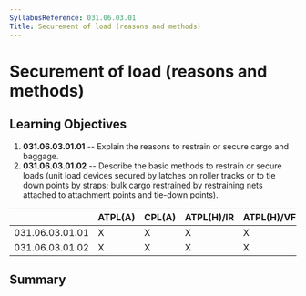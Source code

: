 ```yaml
---
SyllabusReference: 031.06.03.01
Title: Securement of load (reasons and methods)
---
```


# Securement of load (reasons and methods)

## Learning Objectives

1.  **031.06.03.01.01** -- Explain the reasons to restrain or secure cargo and
    baggage.
2.  **031.06.03.01.02** -- Describe the basic methods to restrain or secure
    loads (unit load devices secured by latches on roller tracks or to tie down
    points by straps; bulk cargo restrained by restraining nets attached to
    attachment points and tie-down points).

|                 | ATPL(A) | CPL(A) | ATPL(H)/IR | ATPL(H)/VFR | CPL(H) | IR  | CBIR(A) |
| --------------- | ------- | ------ | ---------- | ----------- | ------ | --- | ------- |
| 031.06.03.01.01 | X       | X      | X          | X           | X      |     |         |
| 031.06.03.01.02 | X       | X      | X          | X           | X      |     |         |

## Summary
